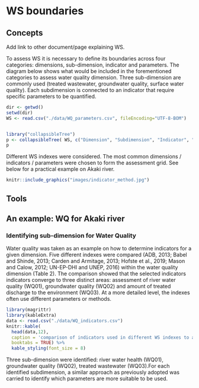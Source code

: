 # WS boundaries {#boundaries}

## Concepts

Add link to other document/page explaining WS.

To assess  WS it is necessary to define its boundaries across four categories: dimensions, sub-dimension, indicator and parameters. The diagram below shows what would be included in the forementioned categories to assess water quality dimension. Three sub-dimension are commonly used (treated wastewater, groundwater quality, surface water quality). Each subdimension is connected to an indicator that require specific parameters to be quantified. 

```r

dir <- getwd()
setwd(dir)
WS <- read.csv("./data/WQ_parameters.csv", fileEncoding="UTF-8-BOM")


library("collapsibleTree") 
p <- collapsibleTree( WS, c("Dimension", "Subdimension", "Indicator", "Parameter"),collapsed = FALSE, zoomable = FALSE)
p

```

Different WS indexes were considered. The most common dimensions / indicators / parameters were chosen to form the assessment grid. See below for a practical example on Akaki river.

```r
knitr::include_graphics("images/indicator_method.jpg")

```




## Tools


## An example: WQ for Akaki river



### Identifying sub-dimension for Water Quality {#subdimension}

Water quality was taken as an example on how to determine indicators for a given dimension. Five different indexes were compared (ADB, 2013; Babel and Shinde, 2013; Carden and Armitage, 2013; Hofste et al., 2019; Mason and Calow, 2012; UN-EP-DHI and UNEP, 2016) within the water quality dimension (Table 2). The comparison showed that the selected indicators indicators converge to three distinct areas: assessment of river water quality (WQ01), groundwater quality (WQ02) and amount of treated discharge to the environment (WQ03). At a more detailed level, the indexes often use different parameters or methods. 



```r
library(magrittr)
library(kableExtra)
data <- read.csv("./data/WQ_indicators.csv")
knitr::kable(
  head(data,12), 
  caption = 'comparison of indicators used in different WS indexes to assess water quality. ',
  booktabs = TRUE) %>% 
  kable_styling(font_size = 8)


```


Three sub-dimension were identified: river water health (WQ01), groundwater quality (WQ02), treated wastewater (WQ03).For each identified subdimension, a similar approach as previously adopted was carried to identify which parameters are more suitable to be used.

